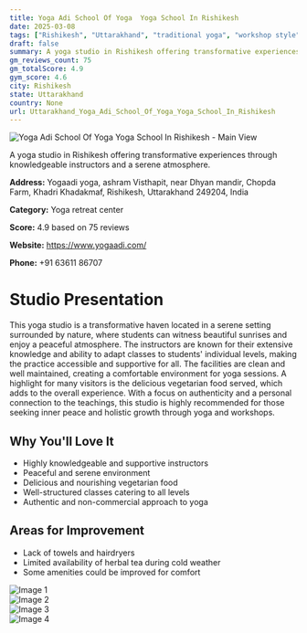 ```yaml
---
title: Yoga Adi School Of Yoga  Yoga School In Rishikesh
date: 2025-03-08
tags: ["Rishikesh", "Uttarakhand", "traditional yoga", "workshop style", "peaceful atmosphere", "homely environment", "Rishikesh"]  
draft: false
summary: A yoga studio in Rishikesh offering transformative experiences through knowledgeable instructors and a serene atmosphere.
gm_reviews_count: 75
gm_totalScore: 4.9
gym_score: 4.6
city: Rishikesh
state: Uttarakhand
country: None
url: Uttarakhand_Yoga_Adi_School_Of_Yoga_Yoga_School_In_Rishikesh
---
```


<div className="aspect-[16/9] relative my-8">
  <img 
    src="https://lh5.googleusercontent.com/p/AF1QipPOR_ZMzBnulR5ScBU1iPqfHqvdyLHoQ51CjPbT=w1920-h1080-k-no"
    alt="Yoga Adi School Of Yoga  Yoga School In Rishikesh - Main View"
    className="object-cover absolute inset-0 w-full h-full rounded-lg"
  />
</div>

A yoga studio in Rishikesh offering transformative experiences through knowledgeable instructors and a serene atmosphere.

**Address:** Yogaadi yoga, ashram Visthapit, near Dhyan mandir, Chopda Farm, Khadri Khadakmaf, Rishikesh, Uttarakhand 249204, India

**Category:** Yoga retreat center

**Score:** 4.9 based on 75 reviews

**Website:** https://www.yogaadi.com/

**Phone:** +91 63611 86707

# Studio Presentation

This yoga studio is a transformative haven located in a serene setting surrounded by nature, where students can witness beautiful sunrises and enjoy a peaceful atmosphere. The instructors are known for their extensive knowledge and ability to adapt classes to students' individual levels, making the practice accessible and supportive for all. The facilities are clean and well maintained, creating a comfortable environment for yoga sessions. A highlight for many visitors is the delicious vegetarian food served, which adds to the overall experience. With a focus on authenticity and a personal connection to the teachings, this studio is highly recommended for those seeking inner peace and holistic growth through yoga and workshops.



## Why You'll Love It

- Highly knowledgeable and supportive instructors
- Peaceful and serene environment
- Delicious and nourishing vegetarian food
- Well-structured classes catering to all levels
- Authentic and non-commercial approach to yoga

## Areas for Improvement

- Lack of towels and hairdryers
- Limited availability of herbal tea during cold weather
- Some amenities could be improved for comfort

<div className="grid grid-cols-1 xl:grid-cols-2 gap-4 my-8">
<div className="aspect-[4/3] relative"><img src="https://lh3.googleusercontent.com/p/AF1QipP7nAIvwYe2A8PtFuwzTYu2cJTeQBg1A3Zb2S8Y=w1920-h1080-k-no" alt="Image 1" className="object-cover absolute inset-0 w-full h-full rounded-lg" /></div>
<div className="aspect-[4/3] relative"><img src="https://lh5.googleusercontent.com/p/AF1QipNPtjJXk84RZzoAZ27kBvIxVqjL5mtJuCN8Isyn=w1920-h1080-k-no" alt="Image 2" className="object-cover absolute inset-0 w-full h-full rounded-lg" /></div>
<div className="aspect-[4/3] relative"><img src="https://lh5.googleusercontent.com/p/AF1QipOQ0oYtArEKKfw4ubvCVKarR-bN8XoZzHrNmggP=w1920-h1080-k-no" alt="Image 3" className="object-cover absolute inset-0 w-full h-full rounded-lg" /></div>
<div className="aspect-[4/3] relative"><img src="https://lh5.googleusercontent.com/p/AF1QipP34gdQW6eHFSDQMswey9GKh5xTosG4hfdVk4N2=w1920-h1080-k-no" alt="Image 4" className="object-cover absolute inset-0 w-full h-full rounded-lg" /></div>
</div>